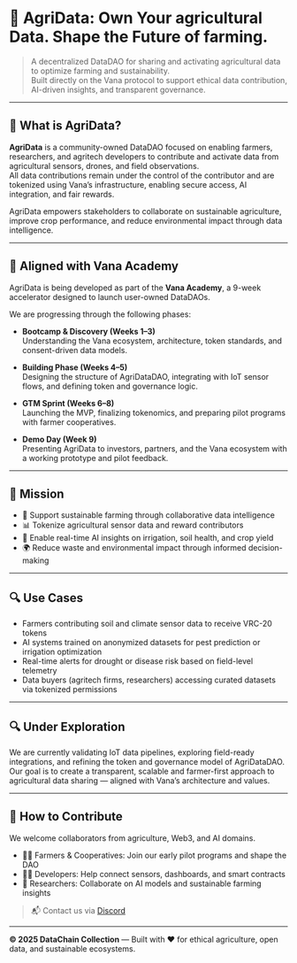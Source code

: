 # 🧬 AgriData: Own Your agricultural Data. Shape the Future of farming.

> A decentralized DataDAO for sharing and activating agricultural data to optimize farming and sustainability.  
> Built directly on the Vana protocol to support ethical data contribution, AI-driven insights, and transparent governance.
---

## 🌱 What is AgriData?

**AgriData** is a community-owned DataDAO focused on enabling farmers, researchers, and agritech developers to contribute and activate data from agricultural sensors, drones, and field observations.  
All data contributions remain under the control of the contributor and are tokenized using Vana’s infrastructure, enabling secure access, AI integration, and fair rewards.

AgriData empowers stakeholders to collaborate on sustainable agriculture, improve crop performance, and reduce environmental impact through data intelligence.

---

## 🚀 Aligned with Vana Academy

AgriData is being developed as part of the **Vana Academy**, a 9-week accelerator designed to launch user-owned DataDAOs.

We are progressing through the following phases:

- **Bootcamp & Discovery (Weeks 1–3)**  
  Understanding the Vana ecosystem, architecture, token standards, and consent-driven data models.

- **Building Phase (Weeks 4–5)**  
  Designing the structure of AgriDataDAO, integrating with IoT sensor flows, and defining token and governance logic.

- **GTM Sprint (Weeks 6–8)**  
  Launching the MVP, finalizing tokenomics, and preparing pilot programs with farmer cooperatives.

- **Demo Day (Week 9)**  
  Presenting AgriData to investors, partners, and the Vana ecosystem with a working prototype and pilot feedback.

---

## 🎯 Mission

- 🌱 Support sustainable farming through collaborative data intelligence
- 📊 Tokenize agricultural sensor data and reward contributors
- 🌾 Enable real-time AI insights on irrigation, soil health, and crop yield
- 🌍 Reduce waste and environmental impact through informed decision-making

---

## 🔍 Use Cases

- Farmers contributing soil and climate sensor data to receive VRC-20 tokens
- AI systems trained on anonymized datasets for pest prediction or irrigation optimization
- Real-time alerts for drought or disease risk based on field-level telemetry
- Data buyers (agritech firms, researchers) accessing curated datasets via tokenized permissions

---

## 🔍 Under Exploration

We are currently validating IoT data pipelines, exploring field-ready integrations, and refining the token and governance model of AgriDataDAO.  
Our goal is to create a transparent, scalable and farmer-first approach to agricultural data sharing — aligned with Vana’s architecture and values.

---

## 🤝 How to Contribute

We welcome collaborators from agriculture, Web3, and AI domains.

- 🧑‍🌾 Farmers & Cooperatives: Join our early pilot programs and shape the DAO
- 🧑‍💻 Developers: Help connect sensors, dashboards, and smart contracts
- 🧠 Researchers: Collaborate on AI models and sustainable farming insights

> 📬 Contact us via [Discord](https://discord.com/channels/1384877094156239039/1384877094747639810)

---

**© 2025 DataChain Collection** — Built with ❤️ for ethical agriculture, open data, and sustainable ecosystems.